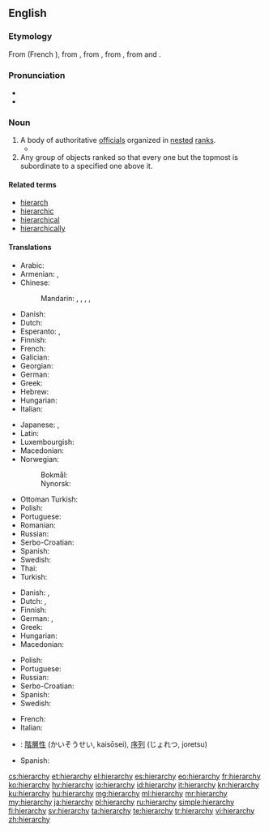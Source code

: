 ==English==

===Etymology===
From {{etyl|fro|en}} {{term|ierarchie|lang=fro}} (French {{term|hiérarchie|lang=fr}}), from {{etyl|la|en}} {{term|hierarchia|lang=enm}}, from {{etyl|grc|en}} {{term|ἱεραρχία||rule of a high priest|lang=grc|tr=hierarkhia}}, from {{term|ἱεράρχης||high priest|lang=grc|tr=hierarkhēs}}, from {{term|ἱερός||holy|lang=grc|tr=hieros}} and {{term|ἄρχω||I rule|lang=grc|tr=arkhō}}.

===Pronunciation===
* {{IPA|/ˈhaɪə.ɹɑː.kɪ/|/ˈhaɪɹ.ɑːɹ.kɪ/|lang=en}}
* {{audio|en-us-hierarchy.ogg|Audio (US)|lang=en}}

===Noun===
{{en-noun|hierarchies}}

# A body of authoritative [[official]]s organized in [[nested]] [[rank]]s.
#* {{quote-magazine|date=2013-08-10|volume=408|issue=8848|magazine={{w|The Economist}}|author=Lexington
|title=[http://www.economist.com/news/united-states/21583274-new-wave-press-barons-should-not-allow-newspapers-become-niche-products-keeping Keeping the mighty honest]
|passage=The ''[Washington] Post's'' proprietor through those turbulent [Watergate] days, Katharine Graham, held a double place in Washington’s '''hierarchy''': at once regal Georgetown hostess and scrappy newshound, ready to hold the establishment to account.}}
# Any group of objects ranked so that every one but the topmost is subordinate to a specified one above it.

====Related terms====
* [[hierarch]]
* [[hierarchic]]
* [[hierarchical]]
* [[hierarchically]]

====Translations====
{{trans-top|body of authoritative officials organised by rank}}
* Arabic: {{t-needed|ar}}
* Armenian: {{t|hy|հիերարխիա|sc=Armn}}, {{t|hy|պաշտոնակարգություն|sc=Armn}}
* Chinese:
*: Mandarin: {{t+|cmn|等級制度|sc=Hani}}, {{t|cmn|等级制度|tr=děngjízhìdù|sc=Hani}}, {{t+|cmn|階層|sc=Hani}}, {{t+|cmn|阶层|tr=jiēcéng|sc=Hani}}, {{t+|cmn|层次|tr=céngcì|sc=Hani}}
* Danish: {{t+|da|hierarki|n}}
* Dutch: {{t+|nl|hiërarchie|f}}
* Esperanto: {{t|eo|hierarkio}}, {{t|eo|hierarĥio}}
* Finnish: {{t+|fi|hierarkia}}
* French: {{t+|fr|hiérarchie|f}}
* Galician: {{t|gl|xerarquía|f}}
* Georgian: {{t|ka|იერარქია|sc=Geor}}
* German: {{t+|de|Hierarchie|f}}
* Greek: {{t+|el|ιεραρχία|f|tr=ierarchía|sc=Grek}}
* Hebrew: {{t-needed|he}}
* Hungarian: {{t+|hu|hierarchia}}
* Italian: {{t+|it|gerarchia|f}}
{{trans-mid}}
* Japanese: {{t+|ja|階層|tr=かいそう, kaisō|sc=Jpan}}, {{t|ja|序列|tr=じょれつ, joretsu|sc=Jpan}}
* Latin: {{t|la|hierarchia|f}}
* Luxembourgish: {{t|lb|Hierarchie}}
* Macedonian: {{t|mk|хиерархија|f|tr=hierárhija}}
* Norwegian:
*: Bokmål: {{t|nb|hierarki|n}}
*: Nynorsk: {{t|nn|hierarki|n}}
* Ottoman Turkish: {{t|ota|سلسلهء مراتب|tr=silsile -i merâtib|sc=ota-Arab}}
* Polish: {{t+|pl|hierarchia|f}}
* Portuguese: {{t+|pt|hierarquia|f}}
* Romanian: {{t+|ro|ierarhie|f}}
* Russian: {{t+|ru|иерархия|f|tr=ijerárxija|sc=Cyrl}}
* Serbo-Croatian: {{t+|sh|hijerarhija|f}}
* Spanish: {{t+|es|jerarquía|f}}
* Swedish: {{t+|sv|hierarki|c}}
* Thai: {{t|th|ลำดับชั้น|tr=lamdàp chán|sc=Thai}}
* Turkish: {{t+|tr|hiyerarşi}}
{{trans-bottom}}

{{trans-top|class of objects}}
* Danish: {{t+|da|hierarki|n}}, {{t|da|rangorden|c}}
* Dutch: {{t+|nl|hiërarchie|f}}, {{t|nl|rangorde|f}}
* Finnish: {{t+|fi|hierarkia}}
* German: {{t+|de|Hierarchie|f}}, {{t|de|Rangordnung|f}}
* Greek: {{t+|el|ιεραρχία|f|tr=ierarchía|sc=Grek}}
* Hungarian: {{t+|hu|hierarchia}}
* Macedonian: {{t|mk|хиерархија|f|tr=hierárhija}}
{{trans-mid}}
* Polish: {{t+|pl|hierarchia|f}}
* Portuguese: {{t+|pt|hierarquia|f}}
* Russian: {{t+|ru|иерархия|f|tr=ijerárxija|sc=Cyrl}}
* Serbo-Croatian: {{t+|sh|hijerarhija|f}}
* Spanish: {{t+|es|jerarquía|f}}
* Swedish: {{t+|sv|hierarki|c}}
{{trans-bottom}}

{{checktrans-top}}
* French: {{t-check|fr|hiérarchie|f}}
* Italian: {{t-check|it|gerarchia|f}}
{{trans-mid}}
* {{ttbc|ja}}: [[階層性]] (かいそうせい, kaisōsei), [[序列]] (じょれつ, joretsu)
* Spanish: {{t-check|es|jerarquía|f}}
{{trans-bottom}}

[[cs:hierarchy]]
[[et:hierarchy]]
[[el:hierarchy]]
[[es:hierarchy]]
[[eo:hierarchy]]
[[fr:hierarchy]]
[[ko:hierarchy]]
[[hy:hierarchy]]
[[io:hierarchy]]
[[id:hierarchy]]
[[it:hierarchy]]
[[kn:hierarchy]]
[[ku:hierarchy]]
[[hu:hierarchy]]
[[mg:hierarchy]]
[[ml:hierarchy]]
[[mr:hierarchy]]
[[my:hierarchy]]
[[ja:hierarchy]]
[[pl:hierarchy]]
[[ru:hierarchy]]
[[simple:hierarchy]]
[[fi:hierarchy]]
[[sv:hierarchy]]
[[ta:hierarchy]]
[[te:hierarchy]]
[[tr:hierarchy]]
[[vi:hierarchy]]
[[zh:hierarchy]]